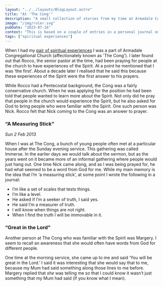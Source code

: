 ```yaml
---
layout: "../../layouts/BlogLayout.astro"
title: "At 'The Cong'"
description: "A small collection of stories from my time at Armadale Congregational Church."
image: "/img/ruler.svg"
pubDate: "2023-07-16"
context: "This is based on a couple of entries in a personal journal on my spiritual experiences."
tags: ["spiritual experiences"]
---
```


When I had my [pair of spiritual experiences](https://rohannelson.com/blog/4-a-pair-of-spiritual-experiences-part-one) I was a part of Armadale Congregational Church (affectionately known as 'The Cong'). I later found out that Rocco, the senior pastor at the time, had been praying for people at the church to have experiences of the Spirit. At a point he mentioned that I was ‘the first’. About a decade later I realised that he said this because these experiences of the Spirit were the first answer to his prayers.

While Rocco had a Pentecostal background, the Cong was a fairly conservative church. When he was applying for the position he had been told that people wanted to learn more about the Spirit. Not only did he pray that people in the church would experience the Spirit, but he also asked for God to bring people who were familiar with the Spirit. One such person was Nick. Rocco felt that Nick coming to the Cong was an answer to prayer.

### “A Measuring Stick”

_Sun 2 Feb 2013_

When I was at The Cong, a bunch of young people often met at a particular house after the Sunday evening service. This gathering was called Immerse. In the earlier days we would talk about the sermon, but as the years went on it became more of an informal gathering where people would just hang out. One time Nick came along, and as I was being prayed for, he had what seemed to be a word from God for me. While my main memory is the idea that I’m ‘a measuring stick’, at some point I wrote the following in a journal:

- I’m like a set of scales that tests things.
- I’m like a level.
- He asked if I’m a seeker of truth, I said yes.
- He said I’m a measurer of truth.
- I will know when things are not right.
- When I find the truth I will be immovable in it.

### “Great in the Lord”

Another person at The Cong who was familiar with the Spirit was Margery. I seem to recall an awareness that she would often have words from God for different people.

One time at the morning service, she came up to me and said ‘You will be great in the Lord.’ I said it was interesting that she would say that to me, because my Mum had said something along those lines to me before. Margery replied that _she_ was telling me so that I could know it wasn’t just something that my Mum had said (if you know what I mean).
